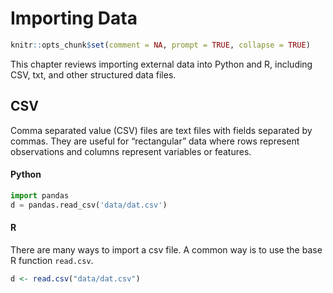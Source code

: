 # Importing Data 

```r
knitr::opts_chunk$set(comment = NA, prompt = TRUE, collapse = TRUE)
```

This chapter reviews importing external data into Python and R, including CSV, txt, and other structured data files. 

## CSV

Comma separated value (CSV) files are text files with fields separated by commas. They are useful for "rectangular" data where rows represent observations and columns represent variables or features. 

#### Python {-}



```python
import pandas
d = pandas.read_csv('data/dat.csv')
```


#### R {-}

There are many ways to import a csv file. A common way is to use the base R function `read.csv`.

```r
d <- read.csv("data/dat.csv")

```

